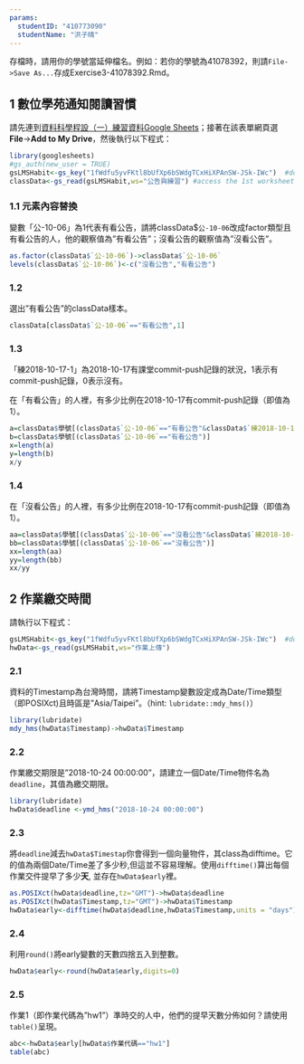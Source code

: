 ```yaml
---
params:
  studentID: "410773090"
  studentName: "洪子晴"
---
```

存檔時，請用你的學號當延伸檔名。例如：若你的學號為41078392，則請`File->Save As...`存成Exercise3-41078392.Rmd。

## 1 數位學苑通知閱讀習慣
請先連到[資料科學程設（一）練習資料Google Sheets](https://docs.google.com/spreadsheets/d/1fWdfu5yvFKtl8bUfXp6bSWdgTCxHiXPAnSW-JSk-IWc/edit#gid=2059291896)；接著在該表單網頁選**File**->**Add to My Drive**，然後執行以下程式：

```r
library(googlesheets)
#gs_auth(new_user = TRUE)
gsLMSHabit<-gs_key("1fWdfu5yvFKtl8bUfXp6bSWdgTCxHiXPAnSW-JSk-IWc")  #download sheet information as an object
classData<-gs_read(gsLMSHabit,ws="公告與練習") #access the 1st worksheet
```

### 1.1 元素內容替換
變數「公-10-06」為1代表有看公告，請將classData$`公-10-06`改成factor類型且有看公告的人，他的觀察值為"有看公告"；沒看公告的觀察值為"沒看公告"。

```r
as.factor(classData$`公-10-06`)->classData$`公-10-06`
levels(classData$`公-10-06`)<-c("沒看公告","有看公告")
```

### 1.2 
選出"有看公告"的classData樣本。

```r
classData[classData$`公-10-06`=="有看公告",1]
```

### 1.3
「練2018-10-17-1」為2018-10-17有課堂commit-push記錄的狀況，1表示有commit-push記錄，0表示沒有。

在「有看公告」的人裡，有多少比例在2018-10-17有commit-push記錄（即值為1）。

```r
a=classData$學號[(classData$`公-10-06`=="有看公告"&classData$`練2018-10-17-1`=="1")]
b=classData$學號[(classData$`公-10-06`=="有看公告")]
x=length(a)
y=length(b)
x/y
```

### 1.4
在「沒看公告」的人裡，有多少比例在2018-10-17有commit-push記錄（即值為1）。

```r
aa=classData$學號[(classData$`公-10-06`=="沒看公告"&classData$`練2018-10-17-1`=="1")]
bb=classData$學號[(classData$`公-10-06`=="沒看公告")]
xx=length(aa)
yy=length(bb)
xx/yy
```

## 2 作業繳交時間

請執行以下程式： 
```r
gsLMSHabit<-gs_key("1fWdfu5yvFKtl8bUfXp6bSWdgTCxHiXPAnSW-JSk-IWc")  #download sheet information as an object
hwData<-gs_read(gsLMSHabit,ws="作業上傳") 
```


### 2.1
資料的Timestamp為台灣時間，請將Timestamp變數設定成為Date/Time類型（即POSIXct)且時區是"Asia/Taipei"。（hint: `lubridate::mdy_hms()`）
```r
library(lubridate)
mdy_hms(hwData$Timestamp)->hwData$Timestamp
```

### 2.2
作業繳交期限是"2018-10-24 00:00:00"，請建立一個Date/Time物件名為`deadline`，其值為繳交期限。

```r
library(lubridate)
hwData$deadline <-ymd_hms("2018-10-24 00:00:00")

```

### 2.3
將`deadline`減去`hwData$Timestap`你會得到一個向量物件，其class為difftime。它的值為兩個Date/Time差了多少秒,但這並不容易理解。使用`difftime()`算出每個作業交件提早了多少**天**, 並存在`hwData$early`裡。

```r
as.POSIXct(hwData$deadline,tz="GMT")->hwData$deadline
as.POSIXct(hwData$Timestamp,tz="GMT")->hwData$Timestamp
hwData$early<-difftime(hwData$deadline,hwData$Timestamp,units = "days")
```

### 2.4
利用`round()`將early變數的天數四捨五入到整數。

```r
hwData$early<-round(hwData$early,digits=0)
```

### 2.5
作業1（即作業代碼為"hw1"）準時交的人中，他們的提早天數分佈如何？請使用`table()`呈現。

```r
abc<-hwData$early[hwData$作業代碼=="hw1"]
table(abc)
```

